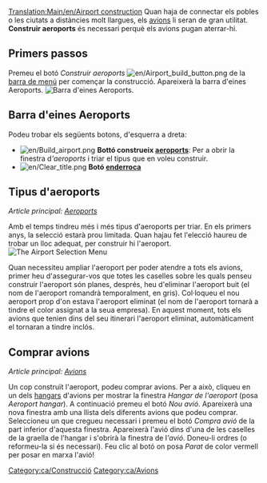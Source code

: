 [[Translation:Main/en/Airport construction]]{{ca/Taula de contingut}}
Quan haja de connectar els pobles o les ciutats a distàncies molt llargues, els [[Main/ca/Avions|avions]] li seran de gran utilitat. '''Construir aeroports''' és necessari perquè els avions pugan aterrar-hi.

==Primers passos==
Premeu el botó ''Construir aeroports'' [[File:en/Airport build button.png]] de la [[Main/en/Interfície del joc/Ca#La barra de menú|barra de menú]] per començar la construcció. Apareixerà la barra d'eines Aeroports.
[[File:ca/Airport construction.png|frame|none|Barra d'eines Aeroports.]]

==Barra d'eines Aeroports==
Podeu trobar els següents botons, d'esquerra a dreta:
* [[File:en/Build airport.png]] '''Bottó construeix [[Main/ca/Aeroports|aeroports]]''': Per a obrir la finestra d'''aeroports'' i triar el tipus que en voleu construir.
* [[File:en/Clear title.png]] '''Botó [[Main/ca/Paisatge|enderroca]]'''

==Tipus d'aeroports==
''Article principal: [[Main/ca/Aeroports|Aeroports]]''

Amb el temps tindreu més i més tipus d'aeroports per triar. En els primers anys, la selecció estarà prou limitada. Quan hajau fet l'elecció haureu de trobar un lloc adequat, per construir hi l'aeroport.
[[File:ca/Airport-selection1.png|none|frame|The Airport Selection Menu]]

Quan necessiteu ampliar l'aeroport per poder atendre a tots els avions, primer heu d'assegurar-vos que totes les caselles sobre les quals penseu construir l'aeroport són planes, després, heu d'eliminar l'aeroport buit (el nom de l'aeroport romandrà temporalment, en gris). Col·loqueu el nou aeroport prop d'on estava l'aeroport eliminat (el nom de l'aeroport tornarà a tindre el color assignat a la seua empresa). En aquest moment, tots els avions que tenien dins del seu itinerari l'aeroport eliminat, automàticament el tornaran a tindre inclós.

==Comprar avions==
''Article principal: [[Main/ca/Avions|Avions]]''

Un cop construït l'aeroport, podeu comprar avions. Per a això, cliqueu en un dels [[Main/ca/Cotxeres i depòsits|hangars]] d'avions per mostrar la finestra ''Hangar de l'aeroport'' (posa ''Aeroport hangar''). A continuació premeu el botó ''Nou avió''. Apareixerà una nova finestra amb una llista dels diferents avions que podeu comprar. Seleccioneu un que cregueu necessari i premeu el botó ''Compra avió'' de la part inferior d'aquesta finestra. Apareixerà l'avió dins d'una de les caselles de la graella de l'hangar i s'obrirà la finestra de l'''avió''. Doneu-li ordres (o reformeu-la si és necessari). Feu clic al botó on posa ''Parat'' de color vermell per posar en marxa l'avió!

[[Category:ca/Construcció]]
[[Category:ca/Avions]]